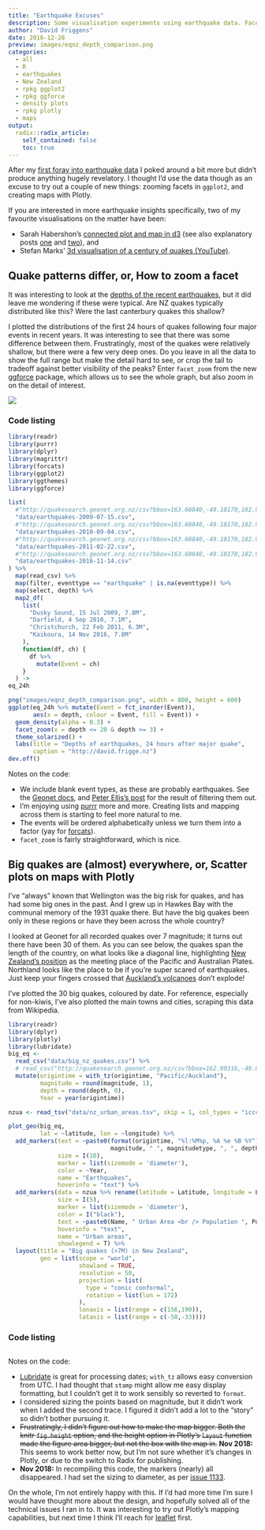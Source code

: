 ```yaml
---
title: "Earthquake Excuses"
description: Some visualisation experiments using earthquake data. Facet zooming in ggplot and maps with Plotly. (Why didn't I make these separate posts?)
author: "David Friggens"
date: 2016-12-28
preview: images/eqnz_depth_comparison.png
categories:
  - all
  - R
  - earthquakes
  - New Zealand
  - rpkg ggplot2
  - rpkg ggforce
  - density plots
  - rpkg plotly
  - maps
output:
  radix::radix_article:
    self_contained: false
    toc: true
---
```


After my [first foray into earthquake data](../2016-11-earthquake-depth/) I poked around a bit more
but didn't produce anything hugely revelatory. I thought I'd use the data though as an excuse to try
out a couple of new things: zooming facets in `ggplot2`, and creating maps with Plotly.

If you are interested in more earthquake insights specifically, two of my favourite visualisations
on the matter have been:

* Sarah Habershon's [connected plot and map in d3](http://optimalbi-aws-nz-play-earthquakeblog.s3-website-ap-southeast-2.amazonaws.com/) (see also explanatory posts [one](http://optimalbi.com/blog/2016/11/25/oh-these-shaky-isles/) and [two](http://optimalbi.com/blog/2016/12/02/drop-cover-hold-how-i-made-my-shaky-isles-visualisation/)), and
* Stefan Marks' [3d visualisation of a century of quakes (YouTube)](https://www.youtube.com/watch?v=ciIvHP0qkis).

## Quake patterns differ, or, How to zoom a facet

It was interesting to look at the [depths of the recent earthquakes](../2016-11-earthquake-depth/),
but it did leave me wondering if these were typical. Are NZ quakes typically distributed like this?
Were the last canterbury quakes this shallow?

I plotted the distributions of the first 24 hours of quakes following four major events in recent
years. It was interesting to see that there was some difference between them. Frustratingly,
most of the quakes were relatively shallow, but there were a few very deep ones. Do you leave in all
the data to show the full range but make the detail hard to see, or crop the tail to tradeoff against
better visibility of the peaks?
Enter `facet_zoom` from the new
[ggforce](https://github.com/thomasp85/ggforce) package, which allows us to see the whole graph,
but also zoom in on the detail of interest.


![](images/eqnz_depth_comparison.png)

### Code listing

```r
library(readr)
library(purrr)
library(dplyr)
library(magrittr)
library(forcats)
library(ggplot2)
library(ggthemes)
library(ggforce)

list(
  #"http://quakesearch.geonet.org.nz/csv?bbox=163.60840,-49.18170,182.98828,-32.28713&minmag=2&startdate=2009-07-15T9:00:00&enddate=2009-07-16T9:00:00",
  "data/earthquakes-2009-07-15.csv",
  #"http://quakesearch.geonet.org.nz/csv?bbox=163.60840,-49.18170,182.98828,-32.28713&minmag=2&startdate=2010-09-03T16:00:00&enddate=2010-09-04T16:00:00",
  "data/earthquakes-2010-09-04.csv",
  #"http://quakesearch.geonet.org.nz/csv?bbox=163.60840,-49.18170,182.98828,-32.28713&minmag=2&startdate=2011-02-21T23:00:00&enddate=2011-02-22T23:00:00",
  "data/earthquakes-2011-02-22.csv",
  #"http://quakesearch.geonet.org.nz/csv?bbox=163.60840,-49.18170,182.98828,-32.28713&minmag=2&startdate=2016-11-13T11:00:00&enddate=2016-11-14T11:00:00"
  "data/earthquakes-2016-11-14.csv"
) %>% 
  map(read_csv) %>% 
  map(filter, eventtype == "earthquake" | is.na(eventtype)) %>% 
  map(select, depth) %>% 
  map2_df(
    list(
      "Dusky Sound, 15 Jul 2009, 7.8M",
      "Darfield, 4 Sep 2010, 7.1M",
      "Christchurch, 22 Feb 2011, 6.3M",
      "Kaikoura, 14 Nov 2016, 7.8M"
    ),
    function(df, ch) {
      df %>%
        mutate(Event = ch)
    }
  ) ->
eq_24h

png("images/eqnz_depth_comparison.png", width = 800, height = 600)
ggplot(eq_24h %>% mutate(Event = fct_inorder(Event)), 
       aes(x = depth, colour = Event, fill = Event)) + 
  geom_density(alpha = 0.3) + 
  facet_zoom(x = depth <= 20 & depth >= 3) +
  theme_solarized() +
  labs(title = "Depths of earthquakes, 24 hours after major quake",
       caption = "http://david.frigge.nz")
dev.off()
```

Notes on the code:

* We include blank event types, as these are probably earthquakes. See the [Geonet docs](http://info.geonet.org.nz/display/appdata/Catalogue+Output), and [Peter Ellis's post](http://ellisp.github.io/blog/2016/11/19/earthquakes) for the result of filtering them out.
* I'm enjoying using [purrr](https://github.com/hadley/purrr) more and more. Creating lists and mapping across them is starting to feel more natural to me.
* The events will be ordered alphabetically unless we turn them into a factor (yay for [forcats](https://blog.rstudio.org/2016/08/31/forcats-0-1-0/)).
* `facet_zoom` is fairly straightforward, which is nice.


## Big quakes are (almost) everywhere, or, Scatter plots on maps with Plotly

I've "always" known that Wellington was the big risk for quakes, and has had some big ones
in the past. And I grew up in Hawkes Bay with the communal memory of the 1931 quake there.
But have the big quakes been only in these regions or have they been across the whole country?

I looked at Geonet for all recorded quakes over 7 magnitude; it turns out there have been 30
of them. As you can see below, the quakes span the length of the country, on what looks like
a diagonal line, highlighting [New Zealand's position](https://en.wikipedia.org/wiki/Geology_of_New_Zealand)
as the meeting place of the Pacific and Australian Plates.
Northland looks like the place to be if you're super scared of earthquakes. Just keep your
fingers crossed that [Auckland's volcanoes](https://en.wikipedia.org/wiki/Auckland_volcanic_field)
don't explode!

I've plotted the 30 big quakes, coloured by date.
For reference, especially for non-kiwis, I've also plotted the main towns and cities,
scraping this data from Wikipedia.

```r
library(readr)
library(dplyr)
library(plotly)
library(lubridate)
big_eq <- 
  read_csv("data/big_nz_quakes.csv") %>% 
  # read_csv("http://quakesearch.geonet.org.nz/csv?bbox=162.99316,-49.66763,182.37305,-32.91649&minmag=7&startdate=1800-01-01T0:00:00&enddate=2016-12-31T23:00:00") %>% 
  mutate(origintime = with_tz(origintime, "Pacific/Auckland"),
         magnitude = round(magnitude, 1),
         depth = round(depth, 0),
         Year = year(origintime))

nzua <- read_tsv("data/nz_urban_areas.tsv", skip = 1, col_types = "icccnn")

plot_geo(big_eq, 
         lat = ~latitude, lon = ~longitude) %>% 
  add_markers(text = ~paste0(format(origintime, "%l:%M%p, %A %e %B %Y"), "<br />",
                             magnitude, " ", magnitudetype, ", ", depth, "km deep"),
              size = I(10),
              marker = list(sizemode = 'diameter'),
              color = ~Year,
              name = "Earthquakes",
              hoverinfo = "text") %>% 
  add_markers(data = nzua %>% rename(latitude = Latitude, longitude = Longitude),
              size = I(5),
              marker = list(sizemode = 'diameter'),
              color = I("black"),
              text = ~paste0(Name, " Urban Area <br /> Population ", Population),
              hoverinfo = "text",
              name = "Urban areas",
              showlegend = T) %>%
  layout(title = "Big quakes (>7M) in New Zealand",
         geo = list(scope = "world",
                    showland = TRUE,
                    resolution = 50,
                    projection = list(
                      type = "conic conformal",
                      rotation = list(lon = 172)
                    ),
                    lonaxis = list(range = c(156,190)),
                    lataxis = list(range = c(-50,-33))))
```


### Code listing

```r
```

Notes on the code:

* [Lubridate](https://github.com/hadley/lubridate) is great for processing dates; `with_tz` allows easy conversion from UTC. I had thought that `stamp` might allow me easy display formatting, but I couldn't get it to work sensibly so reverted to `format`.
* I considered sizing the points based on magnitude, but it didn't work when I added the second trace. I figured it didn't add a lot to the "story" so didn't bother pursuing it.
* ~~Frustratingly, I didn't figure out how to make the map bigger. Both the knitr `fig.height` option, and the height option in Plotly's `layout` function made the figure area bigger, but not the box with the map in.~~ **Nov 2018:** This seems to work better now, but I'm not sure whether it's changes in Plotly, or due to the switch to Radix for publishing.
* **Nov 2018:** In recompiling this code, the markers (nearly) all disappeared. I had set the sizing to diameter, as per [issue 1133](https://github.com/ropensci/plotly/issues/1133).

On the whole, I'm not entirely happy with this. If I'd had more time I'm sure I would have thought more
about the design, and hopefully solved all of the  technical issues I ran in to.
It was interesting to try out Plotly's mapping capabilities, but next time I think I'll reach for
[leaflet](https://rstudio.github.io/leaflet/) first.


